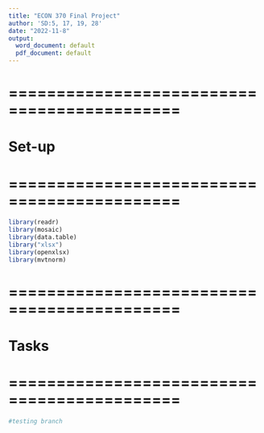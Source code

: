 ```yaml
---
title: "ECON 370 Final Project"
author: 'SD:5, 17, 19, 28'
date: "2022-11-8"
output:
  word_document: default
  pdf_document: default
---
```


# ============================================
# Set-up
# ============================================
```r
library(readr)
library(mosaic)
library(data.table)
library("xlsx")
library(openxlsx)
library(mvtnorm)
```

# ============================================
# Tasks
# ============================================
```r
#testing branch

```
